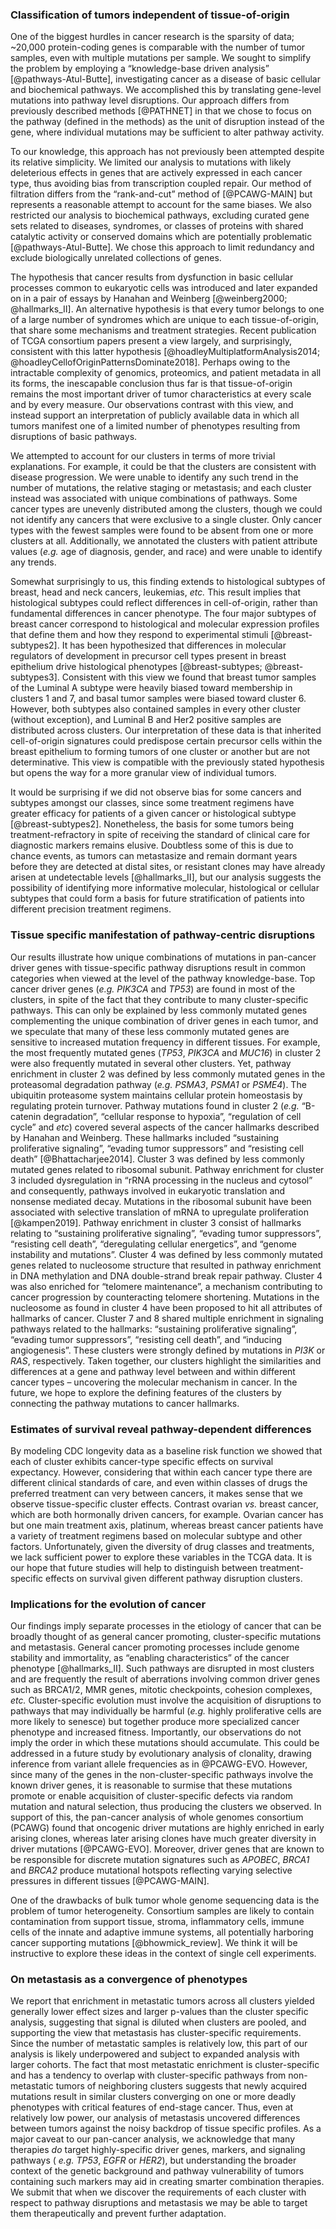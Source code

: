 ### Classification of tumors independent of tissue-of-origin 

One of the biggest hurdles in cancer research is the sparsity of data; ~20,000
protein-coding genes is comparable with the number of tumor samples, even with
multiple mutations per sample. We sought to simplify the problem by employing a
"knowledge-base driven analysis" [@pathways-Atul-Butte], investigating cancer as
a disease of basic cellular and biochemical pathways. We accomplished this by
translating gene-level mutations into pathway level disruptions. Our approach
differs from previously described methods [@PATHNET] in that we chose to focus
on the pathway (defined in the methods) as the unit of disruption instead of the
gene, where individual mutations may be sufficient to alter pathway activity.

To our knowledge, this approach has not previously been attempted despite its
relative simplicity. We limited our analysis to mutations with likely
deleterious effects in genes that are actively expressed in each cancer type,
thus avoiding bias from transcription coupled repair. Our method of filtration
differs from the "rank-and-cut" method of [@PCAWG-MAIN] but represents a
reasonable attempt to account for the same biases. We also restricted our
analysis to biochemical pathways, excluding curated gene sets related to
diseases, syndromes, or classes of proteins with shared catalytic activity or
conserved domains which are potentially problematic [@pathways-Atul-Butte]. We
chose this approach to limit redundancy and exclude biologically unrelated
collections of genes.

The hypothesis that cancer results from dysfunction in basic cellular processes
common to eukaryotic cells was introduced and later expanded on in a pair of
essays by Hanahan and Weinberg [@weinberg2000;
@hallmarks_II]. An alternative hypothesis is that every tumor belongs to one of
a large number of syndromes which are unique to each tissue-of-origin, that
share some mechanisms and treatment strategies. Recent publication of TCGA
consortium papers present a view largely, and surprisingly, consistent with this
latter hypothesis [@hoadleyMultiplatformAnalysis2014;
@hoadleyCellofOriginPatternsDominate2018]. Perhaps owing to the intractable
complexity of genomics, proteomics, and patient metadata in all its forms, the
inescapable conclusion thus far is that tissue-of-origin remains the most
important driver of tumor characteristics at every scale and by every measure.
Our observations contrast with this view, and instead support an interpretation
of publicly available data in which all tumors manifest one of a limited number
of phenotypes resulting from disruptions of basic pathways.

We attempted to account for our clusters in terms of more trivial explanations.
For example, it could be that the clusters are consistent with disease
progression. We were unable to identify any such trend in the number of
mutations, the relative staging or metastasis; and each cluster instead was
associated with unique combinations of pathways. Some cancer types are unevenly
distributed among the clusters, though we could not identify any cancers that
were exclusive to a single cluster. Only cancer types with the fewest samples
were found to be absent from one or more clusters at all. Additionally, we annotated 
the clusters with patient attribute values (_e.g._ age of diagnosis, gender, and race) 
and were unable to identify any trends.

Somewhat surprisingly to us, this finding extends to histological subtypes of
breast, head and neck cancers, leukemias, _etc._ This result implies that
histological subtypes could reflect differences in cell-of-origin, rather than
fundamental differences in cancer phenotype. The four major subtypes of breast
cancer correspond to histological and molecular expression profiles that define
them and how they respond to experimental stimuli [@breast-subtypes2]. It has
been hypothesized that differences in molecular regulators of development in
precursor cell types present in breast epithelium drive histological phenotypes
[@breast-subtypes; @breast-subtypes3]. Consistent with this view we found that
breast tumor samples of the Luminal A subtype were heavily biased toward
membership in clusters 1 and 7, and basal tumor samples were biased toward
cluster 6. However, both subtypes also contained samples in every other cluster
(without exception), and Luminal B and Her2 positive samples are distributed
across clusters. Our interpretation of these data is that inherited
cell-of-origin signatures could predispose certain precursor cells within the
breast epithelium to forming tumors of one cluster or another but are not
determinative. This view is compatible with the previously stated hypothesis but
opens the way for a more granular view of individual tumors.

It would be surprising if we did not observe bias for some cancers and
subtypes amongst our classes, since some treatment regimens have greater
efficacy for patients of a given cancer or histological subtype
[@breast-subtypes2]. Nonetheless, the basis for some tumors being
treatment-refractory in spite of receiving the standard of clinical care for
diagnostic markers remains elusive. Doubtless some of this is due to chance
events, as tumors can metastasize and remain dormant years before they are
detected at distal sites, or resistant clones may have already arisen at
undetectable levels [@hallmarks_II], but our analysis suggests the possibility
of identifying more informative molecular, histological or cellular subtypes
that could form a basis for future stratification of patients into different
precision treatment regimens.

### Tissue specific manifestation of pathway-centric disruptions

Our results illustrate how unique combinations of mutations in pan-cancer driver
genes with tissue-specific pathway disruptions result in common categories when
viewed at the level of the pathway knowledge-base. Top cancer driver genes
(_e.g. PIK3CA_ and _TP53_) are found in most of the clusters, in spite of the
fact that they contribute to many cluster-specific pathways. This can only be
explained by less commonly mutated genes complementing the unique combination of driver
genes in each tumor, and we speculate that many of these less commonly mutated genes are
sensitive to increased mutation frequency in different tissues. For example, the most 
frequently mutated genes (_TP53_, _PIK3CA_ and _MUC16_) in cluster 2 were also frequently 
mutated in several other clusters. Yet, pathway enrichment in cluster 2 was defined 
by less commonly mutated genes in the proteasomal degradation pathway (_e.g. PSMA3_, 
_PSMA1_ or _PSME4_). The ubiquitin proteasome system maintains cellular protein 
homeostasis by regulating protein turnover. Pathway mutations found in cluster 2 
(_e.g._ “B-catenin degradation”, “cellular response to hypoxia”, “regulation of cell cycle” 
and _etc_) covered several aspects of the cancer hallmarks described by Hanahan 
and Weinberg. These hallmarks included “sustaining proliferative signaling”, “evading 
tumor suppressors” and “resisting cell death” [@Bhattacharjee2014]. Cluster 
3 was defined by less commonly mutated genes related to ribosomal subunit. Pathway 
enrichment for cluster 3 included dysregulation in “rRNA processing in the nucleus 
and cytosol” and consequently, pathways involved in eukaryotic translation and 
nonsense mediated decay. Mutations in the ribosomal subunit have been associated 
with selective translation of mRNA to upregulate proliferation [@kampen2019]. 
Pathway enrichment in cluster 3 consist of hallmarks relating to “sustaining proliferative 
signaling”, “evading tumor suppressors”, “resisting cell death”, “deregulating 
cellular energetics”, and “genome instability and mutations”. Cluster 4 was defined 
by less commonly mutated genes related to nucleosome structure that resulted in 
pathway enrichment in DNA methylation and DNA double-strand break repair pathway. 
Cluster 4 was also enriched for “telomere maintenance”, a mechanism contributing to 
cancer progression by counteracting telomere shortening. Mutations in the 
nucleosome as found in cluster 4 have been proposed to hit all attributes of hallmarks of cancer. Cluster 
7 and 8 shared multiple enrichment in signaling pathways related to the hallmarks: 
“sustaining proliferative signaling”, “evading tumor suppressors”, “resisting cell 
death”, and “inducing angiogenesis”. These clusters were strongly defined by 
mutations in _PI3K_ or _RAS_, respectively. Taken together, our clusters highlight 
the similarities and differences at a gene and pathway level between and within 
different cancer types – uncovering the molecular mechanism in cancer. In the future,
we hope to explore the defining features of the clusters by connecting the pathway 
mutations to cancer hallmarks.


### Estimates of survival reveal pathway-dependent differences 

By modeling CDC longevity data as a baseline risk function we showed that each
of cluster exhibits cancer-type specific effects on survival expectancy.
However, considering that within each cancer type there are different clinical
standards of care, and even within classes of drugs the preferred treatment can
very between cancers, it makes sense that we observe tissue-specific cluster
effects. Contrast ovarian _vs._ breast cancer, which are both hormonally driven
cancers, for example. Ovarian cancer has but one main treatment axis, platinum,
whereas breast cancer patients have a variety of treatment regimens based on
molecular subtype and other factors. Unfortunately, given the diversity of drug
classes and treatments, we lack sufficient power to explore these variables in
the TCGA data. It is our hope that future studies will help to distinguish
between treatment-specific effects on survival given different pathway
disruption clusters.

### Implications for the evolution of cancer 

Our findings imply separate processes in the etiology of cancer
that can be broadly thought of as general cancer promoting, cluster-specific
mutations and metastasis. General cancer promoting processes include genome
stability and immortality, as "enabling characteristics" of the cancer phenotype
[@hallmarks_II]. Such pathways are disrupted in most clusters and are frequently
the result of aberrations involving common driver genes such as BRCA1/2, MMR
genes, mitotic checkpoints, cohesion complexes, _etc._ Cluster-specific
evolution must involve the acquisition of disruptions to pathways that may
individually be harmful (_e.g._ highly proliferative cells are more likely to
senesce) but together produce more specialized cancer phenotype and increased
fitness. Importantly, our observations do not imply the order in which these
mutations should accumulate. This could be addressed in a future study by
evolutionary analysis of clonality, drawing inference from variant allele
frequencies as in @PCAWG-EVO. However, since many of the genes in the
non-cluster-specific pathways involve the known driver genes, it is reasonable
to surmise that these mutations promote or enable acquisition of
cluster-specific defects via random mutation and natural selection, thus
producing the clusters we observed. In support of this, the pan-cancer analysis
of whole genomes consortium (PCAWG) found that oncogenic driver mutations are
highly enriched in early arising clones, whereas later arising clones have much
greater diversity in driver mutations [@PCAWG-EVO]. Moreover, driver genes that
are known to be responsible for discrete mutation signatures such as _APOBEC_,
_BRCA1_ and _BRCA2_ produce mutational hotspots reflecting varying selective
pressures in different tissues [@PCAWG-MAIN].

One of the drawbacks of bulk tumor whole genome sequencing data is the problem
of tumor heterogeneity. Consortium samples are likely to contain contamination
from support tissue, stroma, inflammatory cells, immune cells of the innate and
adaptive immune systems, all potentially harboring cancer supporting mutations
[@bhowmick_review]. We think it will be instructive to explore these ideas in
the context of single cell experiments.

### On metastasis as a convergence of phenotypes 

We report that enrichment in metastatic tumors across all clusters yielded
generally lower effect sizes and larger p-values than the cluster specific
analysis, suggesting that signal is diluted when clusters are pooled, and
supporting the view that metastasis has cluster-specific requirements. Since the
number of metastatic samples is relatively low, this part of our analysis is
likely underpowered and subject to expanded analysis with larger cohorts. The
fact that most metastatic enrichment is cluster-specific and has a tendency to
overlap with cluster-specific pathways from non-metastatic tumors of neighboring
clusters suggests that newly acquired mutations result in similar clusters
converging on one or more deadly phenotypes with critical features of end-stage
cancer. Thus, even at relatively low power, our analysis of metastasis uncovered
differences between tumors against the noisy backdrop of tissue specific
profiles. As a major caveat to our pan-cancer analysis, we acknowledge that many
therapies _do_ target highly-specific driver genes, markers, and signaling
pathways ( _e.g. TP53_, _EGFR_ or _HER2_), but understanding the broader context of
the genetic background and pathway vulnerability of tumors containing such
markers may aid in creating smarter combination therapies. We submit that when
we discover the requirements of each cluster with respect to pathway disruptions
and metastasis we may be able to target them therapeutically and prevent further
adaptation.